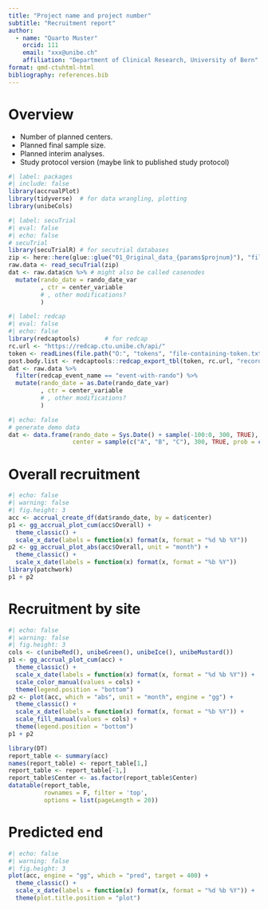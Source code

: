 ```yaml
---
title: "Project name and project number"
subtitle: "Recruitment report"
author:
  - name: "Quarto Muster"
    orcid: 111
    email: "xxx@unibe.ch"
    affiliation: "Department of Clinical Research, University of Bern"
format: qmd-ctuhtml-html
bibliography: references.bib
---
```


# Overview

- Number of planned centers.
- Planned final sample size.
- Planned interim analyses.
- Study protocol version (maybe link to published study protocol)
```r
#| label: packages
#| include: false
library(accrualPlot)
library(tidyverse)  # for data wrangling, plotting
library(unibeCols)
```

```r
#| label: secuTrial
#| eval: false
#| echo: false
# secuTrial
library(secuTrialR) # for secutrial databases
zip <- here::here(glue::glue("01_Original_data_{params$projnum}"), "file_name.zip")
raw.data <- read_secuTrial(zip)
dat <- raw.data$cn %>% # might also be called casenodes
  mutate(rando_date = rando_date_var
         , ctr = center_variable
         # , other modifications?
         )
```



```r
#| label: redcap
#| eval: false
#| echo: false
library(redcaptools)       # for redcap
rc.url <- "https://redcap.ctu.unibe.ch/api/"
token <- readLines(file.path("O:", "tokens", "file-containing-token.txt"))
post.body.list <- redcaptools::redcap_export_tbl(token, rc.url, "record")
dat <- raw.data %>% 
  filter(redcap_event_name == "event-with-rando") %>% 
  mutate(rando_date = as.Date(rando_date_var)
         , ctr = center_variable
         # , other modifications?
         )
```

```r
#| echo: false
# generate demo data
dat <- data.frame(rando_date = Sys.Date() + sample(-100:0, 300, TRUE),
                  center = sample(c("A", "B", "C"), 300, TRUE, prob = c(.5, .4, .1)))
```

# Overall recruitment

```r
#| echo: false
#| warning: false 
#| fig.height: 3
acc <- accrual_create_df(dat$rando_date, by = dat$center)
p1 <- gg_accrual_plot_cum(acc$Overall) +
  theme_classic() +
  scale_x_date(labels = function(x) format(x, format = "%d %b %Y"))
p2 <- gg_accrual_plot_abs(acc$Overall, unit = "month") +
  theme_classic() +
  scale_x_date(labels = function(x) format(x, format = "%b %Y"))
library(patchwork)
p1 + p2
```


# Recruitment by site

```r
#| echo: false
#| warning: false
#| fig.height: 3
cols <- c(unibeRed(), unibeGreen(), unibeIce(), unibeMustard())
p1 <- gg_accrual_plot_cum(acc) +
  theme_classic() +
  scale_x_date(labels = function(x) format(x, format = "%d %b %Y")) +
  scale_color_manual(values = cols) +
  theme(legend.position = "bottom")
p2 <- plot(acc, which = "abs", unit = "month", engine = "gg") +
  theme_classic() +
  scale_x_date(labels = function(x) format(x, format = "%b %Y")) +
  scale_fill_manual(values = cols) +
  theme(legend.position = "bottom")
p1 + p2

library(DT)
report_table <- summary(acc)
names(report_table) <- report_table[1,]
report_table <- report_table[-1,]
report_table$Center <- as.factor(report_table$Center)
datatable(report_table, 
          rownames = F, filter = 'top', 
          options = list(pageLength = 20))
```


# Predicted end

```r
#| echo: false
#| warning: false
#| fig.height: 3
plot(acc, engine = "gg", which = "pred", target = 400) +
  theme_classic() +
  scale_x_date(labels = function(x) format(x, format = "%d %b %Y")) +
  theme(plot.title.position = "plot")
```


